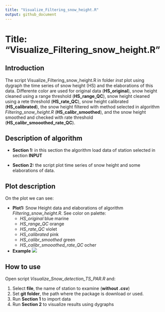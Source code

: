 ```yaml
---
title: "Visualize_Filtering_snow_height.R"
output: github_document
---
```


# Title: "Visualize_Filtering_snow_height.R"

## Introduction 

The script Visualize_Filtering_snow_height.R in folder *inst* plot using dygraph the time series of snow height (HS) and the elaborations of this data. Differente color are used for original data (**HS_original**), snow height cleaned using a range threshold (**HS_range_QC**), snow height cleaned using a rete threshold (**HS_rate_QC**), snow height calibrated (**HS_calibrated**),  the snow height filtered with method selected in algorithm *Filtering_snow_height.R* (**HS_calibr_smoothed**), and the snow height smoothed  and checked with rate threshold (**HS_calibr_smooothed_rate_QC**).


## Description of algorithm

* **Section 1:** in this section the algorithm load data of station selected in section **INPUT**

* **Section 2:** the script plot time series of snow height and some elaborations of data.

## Plot description

On the plot we can see:

* **Plot1:** Snow Height data and elaborations of algorithm *Filtering_snow_height.R*. See color on palette:
    + *HS_original* blue marine
    + *HS_range_QC* orange
    + *HS_rate_QC* violet
    + *HS_calibrated* pink
    + *HS_calibr_smoothed* green
    + *HS_calibr_smooothed_rate_QC* ocher
    
    
* **Example**
![](https://github.com/EURAC-Ecohydro/SnowSeasonAnalysis/blob/master/figs/img_snow_filtering.PNG) 

## How to use

Open script *Visualize_Snow_detection_TS_PAR.R* and:

1.  Select **file**, the name of station to examine (**without .csv**)
2.  Set **git folder**, the path where the package is download or used.
3.  Run **Section 1** to import data
4.  Run **Section 2** to visualize results using dygraphs
